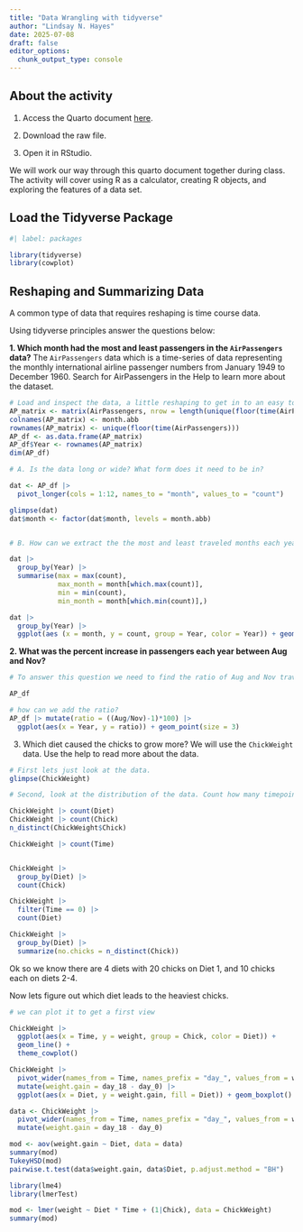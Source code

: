 ```yaml
---
title: "Data Wrangling with tidyverse"
author: "Lindsay N. Hayes"
date: 2025-07-08
draft: false
editor_options: 
  chunk_output_type: console
---
```



## About the activity

1)  Access the Quarto document [here](https://github.com/lindsaynhayes/introR2025/blob/main/activities/classwork03/classwork_L03.qmd).

2)  Download the raw file.

3) Open it in RStudio.

We will work our way through this quarto document together during class. The activity will cover using R as a calculator, creating R objects, and exploring the features of a data set.

## Load the Tidyverse Package

```r
#| label: packages

library(tidyverse)
library(cowplot)
```


## Reshaping and Summarizing Data
A common type of data that requires reshaping is time course data. 

Using tidyverse principles answer the questions below:

**1. Which month had the most and least passengers in the `AirPassengers` data?**
The `AirPassengers` data which is a time-series of data representing the monthly international airline passenger numbers from January 1949 to December 1960. Search for AirPassengers in the Help to learn more about the dataset. 

```r
# Load and inspect the data, a little reshaping to get in to an easy to read format for you.
AP_matrix <- matrix(AirPassengers, nrow = length(unique(floor(time(AirPassengers)))), byrow = TRUE)
colnames(AP_matrix) <- month.abb
rownames(AP_matrix) <- unique(floor(time(AirPassengers)))
AP_df <- as.data.frame(AP_matrix)
AP_df$Year <- rownames(AP_matrix)
dim(AP_df)

# A. Is the data long or wide? What form does it need to be in?

dat <- AP_df |>
  pivot_longer(cols = 1:12, names_to = "month", values_to = "count")

glimpse(dat)
dat$month <- factor(dat$month, levels = month.abb)


# B. How can we extract the the most and least traveled months each year? 

dat |>
  group_by(Year) |>
  summarise(max = max(count),
            max_month = month[which.max(count)],
            min = min(count),
            min_month = month[which.min(count)],)

dat |>
  group_by(Year) |>
  ggplot(aes (x = month, y = count, group = Year, color = Year)) + geom_line()
```

**2. What was the percent increase in passengers each year between Aug and Nov?**
```r
# To answer this question we need to find the ratio of Aug and Nov travelers. We need the data in the wide format.

AP_df

# how can we add the ratio?
AP_df |> mutate(ratio = ((Aug/Nov)-1)*100) |>
  ggplot(aes(x = Year, y = ratio)) + geom_point(size = 3)

```


3. Which diet caused the chicks to grow more?
We will use the `ChickWeight` data. Use the help to read more about the data. 
```r
# First lets just look at the data.
glimpse(ChickWeight)

# Second, look at the distribution of the data. Count how many timepoints was measured nad how many chicks were in each Diet. 

ChickWeight |> count(Diet)
ChickWeight |> count(Chick)
n_distinct(ChickWeight$Chick)

ChickWeight |> count(Time)


ChickWeight |> 
  group_by(Diet) |>
  count(Chick)

ChickWeight |> 
  filter(Time == 0) |>
  count(Diet)

ChickWeight |> 
  group_by(Diet) |>
  summarize(no.chicks = n_distinct(Chick))

```
Ok so we know there are 4 diets with 20 chicks on Diet 1, and 10 chicks each on diets 2-4.

Now lets figure out which diet leads to the heaviest chicks.
```r
# we can plot it to get a first view

ChickWeight |>
  ggplot(aes(x = Time, y = weight, group = Chick, color = Diet)) + 
  geom_line() +
  theme_cowplot()

ChickWeight |>
  pivot_wider(names_from = Time, names_prefix = "day_", values_from = weight) |>
  mutate(weight.gain = day_18 - day_0) |>
  ggplot(aes(x = Diet, y = weight.gain, fill = Diet)) + geom_boxplot()

data <- ChickWeight |>
  pivot_wider(names_from = Time, names_prefix = "day_", values_from = weight) |>
  mutate(weight.gain = day_18 - day_0)

mod <- aov(weight.gain ~ Diet, data = data)
summary(mod)
TukeyHSD(mod)
pairwise.t.test(data$weight.gain, data$Diet, p.adjust.method = "BH")

library(lme4)
library(lmerTest)

mod <- lmer(weight ~ Diet * Time + (1|Chick), data = ChickWeight)
summary(mod)

```
